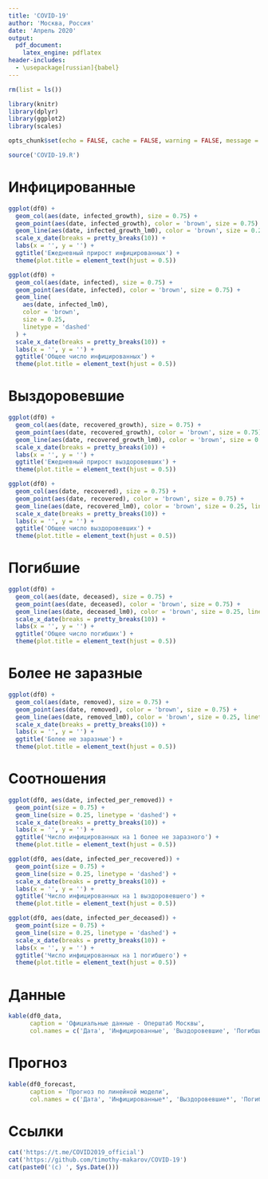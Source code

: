 ```yaml
---
title: 'COVID-19'
author: 'Москва, Россия'
date: 'Апрель 2020'
output:
  pdf_document:
    latex_engine: pdflatex
header-includes:
  - \usepackage[russian]{babel}
---
```


```r
rm(list = ls())

library(knitr)
library(dplyr)
library(ggplot2)
library(scales)

opts_chunk$set(echo = FALSE, cache = FALSE, warning = FALSE, message = FALSE)

source('COVID-19.R')
```

# Инфицированные

```r
ggplot(df0) +
  geom_col(aes(date, infected_growth), size = 0.75) +
  geom_point(aes(date, infected_growth), color = 'brown', size = 0.75) +
  geom_line(aes(date, infected_growth_lm0), color = 'brown', size = 0.25, linetype = 'dashed') +
  scale_x_date(breaks = pretty_breaks(10)) +
  labs(x = '', y = '') +
  ggtitle('Ежедневный прирост инфицированных') +
  theme(plot.title = element_text(hjust = 0.5))
```

```r
ggplot(df0) +
  geom_col(aes(date, infected), size = 0.75) +
  geom_point(aes(date, infected), color = 'brown', size = 0.75) +
  geom_line(
    aes(date, infected_lm0),
    color = 'brown',
    size = 0.25,
    linetype = 'dashed'
  ) +
  scale_x_date(breaks = pretty_breaks(10)) +
  labs(x = '', y = '') +
  ggtitle('Общее число инфицированных') +
  theme(plot.title = element_text(hjust = 0.5))
```

# Выздоровевшие

```r
ggplot(df0) +
  geom_col(aes(date, recovered_growth), size = 0.75) +
  geom_point(aes(date, recovered_growth), color = 'brown', size = 0.75) +
  geom_line(aes(date, recovered_growth_lm0), color = 'brown', size = 0.25, linetype = 'dashed') +
  scale_x_date(breaks = pretty_breaks(10)) +
  labs(x = '', y = '') +
  ggtitle('Ежедневный прирост выздоровевших') +
  theme(plot.title = element_text(hjust = 0.5))
```

```r
ggplot(df0) +
  geom_col(aes(date, recovered), size = 0.75) +
  geom_point(aes(date, recovered), color = 'brown', size = 0.75) +
  geom_line(aes(date, recovered_lm0), color = 'brown', size = 0.25, linetype = 'dashed') +
  scale_x_date(breaks = pretty_breaks(10)) +
  labs(x = '', y = '') +
  ggtitle('Общее число выздоровевших') +
  theme(plot.title = element_text(hjust = 0.5))
```

# Погибшие

```r
ggplot(df0) +
  geom_col(aes(date, deceased), size = 0.75) +
  geom_point(aes(date, deceased), color = 'brown', size = 0.75) +
  geom_line(aes(date, deceased_lm0), color = 'brown', size = 0.25, linetype = 'dashed') +
  scale_x_date(breaks = pretty_breaks(10)) +
  labs(x = '', y = '') +
  ggtitle('Общее число погибших') +
  theme(plot.title = element_text(hjust = 0.5))
```

# Более не заразные

```r
ggplot(df0) +
  geom_col(aes(date, removed), size = 0.75) +
  geom_point(aes(date, removed), color = 'brown', size = 0.75) +
  geom_line(aes(date, removed_lm0), color = 'brown', size = 0.25, linetype = 'dashed') +
  scale_x_date(breaks = pretty_breaks(10)) +
  labs(x = '', y = '') +
  ggtitle('Более не заразные') +
  theme(plot.title = element_text(hjust = 0.5))
```

# Соотношения

```r
ggplot(df0, aes(date, infected_per_removed)) +
  geom_point(size = 0.75) +
  geom_line(size = 0.25, linetype = 'dashed') +
  scale_x_date(breaks = pretty_breaks(10)) +
  labs(x = '', y = '') +
  ggtitle('Число инфицированных на 1 более не заразного') +
  theme(plot.title = element_text(hjust = 0.5))
```

```r
ggplot(df0, aes(date, infected_per_recovered)) +
  geom_point(size = 0.75) +
  geom_line(size = 0.25, linetype = 'dashed') +
  scale_x_date(breaks = pretty_breaks(10)) +
  labs(x = '', y = '') +
  ggtitle('Число инфицированных на 1 выздоровевшего') +
  theme(plot.title = element_text(hjust = 0.5))
```

```r
ggplot(df0, aes(date, infected_per_deceased)) +
  geom_point(size = 0.75) +
  geom_line(size = 0.25, linetype = 'dashed') +
  scale_x_date(breaks = pretty_breaks(10)) +
  labs(x = '', y = '') +
  ggtitle('Число инфицированных на 1 погибшего') +
  theme(plot.title = element_text(hjust = 0.5))
```

# Данные

```r
kable(df0_data, 
      caption = 'Официальные данные - Оперштаб Москвы',
      col.names = c('Дата', 'Инфицированные', 'Выздоровевшие', 'Погибшие'))
```

# Прогноз

```r
kable(df0_forecast, 
      caption = 'Прогноз по линейной модели',
      col.names = c('Дата', 'Инфицированные*', 'Выздоровевшие*', 'Погибшие*'))
```

# Ссылки

```r
cat('https://t.me/COVID2019_official')
cat('https://github.com/timothy-makarov/COVID-19')
cat(paste0('(c) ', Sys.Date()))
```

